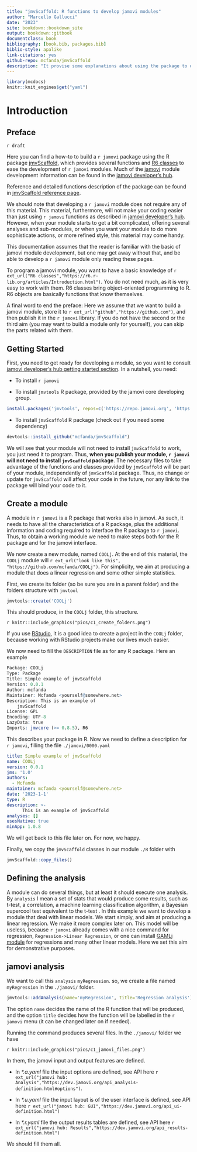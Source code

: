 ```yaml
--- 
title: "jmvScaffold: R functions to develop jamovi modules"
author: "Marcello Gallucci"
date: "2023"
site: bookdown::bookdown_site
output: bookdown::gitbook
documentclass: book
bibliography: [book.bib, packages.bib]
biblio-style: apalike
link-citations: yes
github-repo: mcfanda/jmvScaffold
description: "It provise some explanations about using the package to develop jamovi modules"
---
```



```r
library(mcdocs)
knitr::knit_engines$get("yaml")
```

# Introduction {#booklet}

## Preface 

`r draft`

Here you can find a how-to to build a `r jamovi` package using the R package [jmvScaffold](https://github.com/mcfanda/jmvScaffold), which provides several functions and [R6 classes](https://r6.r-lib.org/articles/Introduction.html) to ease the development of 
`r jamovi` modules. Much of the [jamovi](https://www.jamovi.org) module development information
can be found in the [jamovi developer's hub](https://dev.jamovi.org/).

Reference and detailed functions description of the package can be found in [jmvScaffold reference page](reference/index.html).


We should note that developing a `r jamovi` module does not require any of this material. This material, furthermore, will
not make your coding easier than just using `r jamovi` functions as described in [jamovi developer's hub](https://dev.jamovi.org/). However, when your module starts to get a bit complicated, offering several analyses and sub-modules, or when you want your module to do more sophisticate actions, or more refined style, this material may come handy. 

This documentation assumes that the reader is familiar with the basic of jamovi module development, but one may get away without that, and be able to develop a `r jamovi` module only reading these pages.

  To program a jamovi module, you want to have a basic knowledge of `r ext_url("R6 classes","https://r6.r-lib.org/articles/Introduction.html")`. You do not need much, as it is very easy to work with them. R6 classes bring object-oriented programming to R. R6 objects are basically functions that know themselves.

A final word to end the preface: Here we assume that we want to build a jamovi module, store it to `r ext_url("github","https://github.com")`, and then publish it in the  `r jamovi` library. If you do not have the second or the third aim (you may want to build a module only for yourself), you can skip the parts related with them.

## Getting Started {#getstarted}

First, you need to get ready for developing a module, so you want to consult [jamovi developer's hub getting started section](https://dev.jamovi.org/tuts0101-getting-started.html). In a nutshell, you need:

* To install `r jamovi` 

* To install `jmvtools` R package, provided by the jamovi core developing group.

```r
install.packages('jmvtools', repos=c('https://repo.jamovi.org', 'https://cran.r-project.org'))
```

* To install `jmvScaffold` R package (check out if you need some dependency)

```r
devtools::install_github("mcfanda/jmvScaffold")

```

We will see that your module will not need to install `jmvScaffold` to work, you just need it to program. Thus, **when you publish your module, `r jamovi` will not need to install `jmvScaffold` package**. The necessary files to take advantage of the functions and classes provided by `jmvScaffold` will be part of your module, independently of `jmvScaffold` package. Thus, no change or update for `jmvScaffold` will affect your code in the future, nor any link to the package will bind your code to it. 

## Create a module {#createmodule}

A module in `r jamovi` is a R package that works also in jamovi. As such, it needs to have all the characteristics
of a R package, plus the additional information and coding required to interface the R package to `r jamovi`. Thus,
to obtain a working module we need to make steps both for the R package and for the jamovi interface.

We now create a new module, named `COOLj`. At the end of this material, the `COOLj` module will `r ext_url("look like this", "https://github.com/mcfanda/COOLj")`. For simplicity, we aim at producing a module that does a linear regression and some other simple statistics.

First, we create its folder (so be sure you are in a parent folder) and the folders structure with `jmvtool`


```r
jmvtools::create('COOLj')

```

This should produce, in the `COOLj` folder, this structure.

`r knitr::include_graphics("pics/c1_create_folders.png")`

If you use [RStudio](https://posit.co/), it is a good idea to create a project in the `COOLj` folder, because working with
RStudio projects make our lives much easier.


We now need to fill the `DESCRIPTION` file as for any R package. Here an example

```r
Package: COOLj
Type: Package
Title: Simple example of jmvScaffold
Version: 0.0.1
Author: mcfanda
Maintainer: Mcfanda <yourself@somewhere.net>
Description: This is an example of
    jmvScaffold
License: GPL
Encoding: UTF-8
LazyData: true
Imports: jmvcore (>= 0.8.5), R6
```

This describes your package in R. Now we need to define a description for `r jamovi`, filling the file
`./jamovi/0000.yaml`

```yaml
title: Simple example of jmvScaffold
name: COOLj
version: 0.0.1
jms: '1.0'
authors:
  - Mcfanda
maintainer: mcfanda <yourself@somewhere.net>
date: '2023-1-1'
type: R
description: >-
      This is an example of jmvScaffold
analyses: []
usesNative: true
minApp: 1.0.8

```

We will get back to this file later on. For now, we happy.

Finally, we copy the `jmvScaffold` classes in our module `./R` folder with

```r

jmvScaffold::copy_files()

```


## Defining the analysis

A module can do several things, but at least it should execute one analysis. By `analysis` I mean a set of stats
that would produce some results, such as t-test, a correlation, a machine learning classification algorithm, a Bayesian supercool test equivalent to the t-test . 
In this example we want to develop a module that deal with linear models. We start simply, and aim at producing a linear regression. 
We make it more complex later on. This model will be useless, because `r jamovi` already comes with a nice command for regression, `Regression->Linear Regression`, or one can install  [GAMLj module](https://gamlj.github.io/) for regressions and many other linear models. Here we set this aim for demonstrative purposes.


## jamovi analysis

We want to call this `analysis` `myRegression`. so, we create a file named `myRegression` in the `./jamovi/` folder.

```r
jmvtools::addAnalysis(name='myRegression', title='Regression analysis')

```

The  option `name` decides the name of the R function that will be produced, and the option `title` decides how
the function will be labelled in the `r jamovi` menu (it can be changed later on if needed).

Running the command produces several files. In the `./jamovi/` folder we have

`r knitr::include_graphics("pics/c1_jamovi_files.png")`

In them, the jamovi input and output features are defined.

* In _\*.a.yaml_ file the input options are defined, see API here `r ext_url("jamovi hub: Analysis","https://dev.jamovi.org/api_analysis-definition.html#options")`. 
* In _\*.u.yaml_ file the input layout  is of the user interface is  defined, see API here `r ext_url("jamovi hub: GUI","https://dev.jamovi.org/api_ui-definition.html")` 

* In _\*.r.yaml_ file the output results tables are defined, see API here `r ext_url("jamovi hub: Results","https://dev.jamovi.org/api_results-definition.html")` 

We should fill them all.
